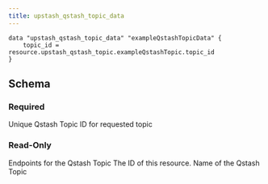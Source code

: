```yaml
---
title: upstash_qstash_topic_data
---
```


<RequestExample>

```hcl Example Usage
data "upstash_qstash_topic_data" "exampleQstashTopicData" {
    topic_id = resource.upstash_qstash_topic.exampleQstashTopic.topic_id
}
```

</RequestExample>

## Schema

### Required

<ParamField query="topic_id" type="string" required>
    Unique Qstash Topic ID for requested topic
</ParamField>

### Read-Only

<ResponseField name="endpoints" type="list(map(string))">
    Endpoints for the Qstash Topic
</ResponseField>

<ResponseField name="id" type="string">
    The ID of this resource.
</ResponseField>

<ResponseField name="name" type="string">
    Name of the Qstash Topic
</ResponseField>
